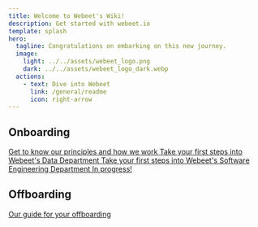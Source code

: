 ```yaml
---
title: Welcome to Webeet's Wiki!
description: Get started with webeet.io
template: splash
hero:
  tagline: Congratulations on embarking on this new journey.
  image:
    light: ../../assets/webeet_logo.png
    dark: ../../assets/webeet_logo_dark.webp
  actions:
    - text: Dive into Webeet
      link: /general/readme
      icon: right-arrow
---
```



## Onboarding

<CardGrid stagger>
  <a class="domain" id="our-company" href="/general/welcome">
	  <Card title="Our Company" icon="rocket">
      Get to know our principles and how we work
	  </Card>
  </a>
  <a class="domain" id="data" href="/onboarding/data/first-steps/onboarding-overview">
	  <Card title="Data" icon="seti:bazel">
      Take your first steps into Webeet's Data Department
	  </Card>
  </a>
  <a class="domain" id="software-engineering" href="/onboarding/swe/first-steps/onboarding-overview">
	  <Card title="Software Engineering" icon="vim">
      Take your first steps into Webeet's Software Engineering Department
	  </Card>
  </a>
	<a class="domain" id="devsecops" href="/onboarding/cyber-security/first-steps/onboarding-overview">
    <Card title="DevSecOps" icon="seti:xml">
      In progress!
	  </Card>
  </a>
  </CardGrid>

## Offboarding

<CardGrid stagger>
  <a class="domain" id="offboarding" href="/offboarding/readme">
    <Card title="Offboarding" icon="cloud-download">
      Our guide for your offboarding
    </Card>
  </a>
</CardGrid>

